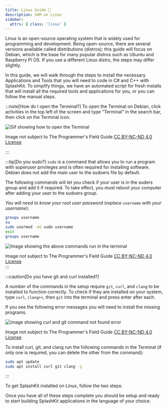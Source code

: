 ```yaml
---
title: Linux Guide 🐧
description: SKM on Linux
sidebar:
  attrs: { class: 'linux' }
---
```


Linux is an open-source operating system that is widely used for programming and development. Being open-source, there are several versions available called distributions (distros); this guide will focus on Debian, which is the base for many popular distros such as Ubuntu and Raspberry Pi OS. If you use a different Linux distro, the steps may differ slightly.

In this guide, we will walk through the steps to install the necessary Applications and Tools that you will need to code in C# and C++ with SplashKit. To simplify things, we have an automated script for fresh installs that will install all the required tools and applications for you, or you can follow the manual steps.

:::note[How do I open the Terminal?]
To open the Terminal on Debian, click activities in the top left of the screen and type "Terminal" in the search bar, then click on the Terminal icon.


![Gif showing how to open the Terminal](.\src\assets\gifs\setup-linux\OpenTerminal.gif)
<div class="caption">Image not subject to The Programmer's Field Guide <a href="https://creativecommons.org/licenses/by-nc-nd/4.0/">CC BY-NC-ND 4.0 License</a></div>

:::

:::tip[Do you sudo?]
`sudo` is a command that allows you to run a program with superuser privileges and is often required for installing software. Debian does not add the main user to the sudoers file by default.

The following commands will let you check if your user is in the suders group and add it if required. To take effect, you must reboot your computer after adding your user to the sudoers group.

*You will need to know your root user password* (*replace `username` with your username*):

```bash
groups username
su
sudo usermod -aG sudo username
exit
groups username
```

![Image showing the above commands run in the terminal](./src/assets/images/setup-linux/Setup_sudo.png)
<div class="caption">Image not subject to The Programmer's Field Guide <a href="https://creativecommons.org/licenses/by-nc-nd/4.0/">CC BY-NC-ND 4.0 License</a></div>
:::

:::caution[Do you have git and curl installed?]

A number of the commands in the setup require `git`, `curl`, and `clang` to be installed to function correctly. To check if they are installed on your system, type `curl`, `clang++`, then `git` into the terminal and press enter after each.

If you see the following error messages you will need to install the missing programs.

![image showing curl and git command not found error](./src/assets/images/setup-linux/curlGitNotFound.png)
<div class="caption">Image not subject to The Programmer's Field Guide <a href="https://creativecommons.org/licenses/by-nc-nd/4.0/">CC BY-NC-ND 4.0 License</a></div>

To install curl, git, and clang run the following commands in the Terminal (if only one is required, you can delete the other from the command):

```bash
sudo apt update
sudo apt install curl git clang -y
```

:::


To get SplashKit installed on Linux, follow the two steps:


<CardGrid>
  <LinkCard
    title="Automated Steps"
    description="Step 1"
    href="/installation/linux/step-1/"
  />
  <LinkCard
    title="Manual Setup Steps"
    description="Step 2"
    href="/installation/linux/step-2/"
  />
</CardGrid>



Once you have all of these steps complete you should be setup and ready to
start building SplashKit applications in the language of your choice.
